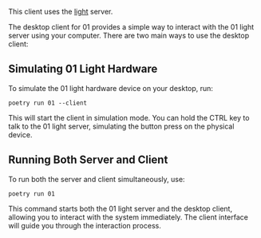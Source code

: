 <Info>This client uses the [light](/server/light) server.</Info>

The desktop client for 01 provides a simple way to interact with the 01 light server using your computer. There are two main ways to use the desktop client:

## Simulating 01 Light Hardware

To simulate the 01 light hardware device on your desktop, run:

```
poetry run 01 --client
```

This will start the client in simulation mode. You can hold the CTRL key to talk to the 01 light server, simulating the button press on the physical device.

## Running Both Server and Client

To run both the server and client simultaneously, use:

```
poetry run 01
```

This command starts both the 01 light server and the desktop client, allowing you to interact with the system immediately. The client interface will guide you through the interaction process.






